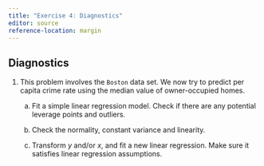 ```yaml
---
title: "Exercise 4: Diagnostics"
editor: source
reference-location: margin
---
```


::: callout-note

:::



## Diagnostics

<!-- Yu -->

1. This problem involves the `Boston` data set. We now try to predict per capita crime rate using the median value of owner-occupied homes.

    a. Fit a simple linear regression model. Check if there are any potential leverage points and     outliers.
    
    b. Check the normality, constant variance and linearity.
    
    c. Transform $y$ and/or $x$, and fit a new linear regression. Make sure it satisfies linear     regression assumptions.
